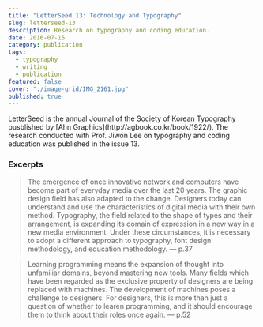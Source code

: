 ```yaml
---
title: "LetterSeed 13: Technology and Typography"
slug: letterseed-13
description: Research on typography and coding education.
date: 2016-07-15
category: publication
tags:
  - typography
  - writing
  - publication
featured: false
cover: "./image-grid/IMG_2161.jpg"
published: true
---
```




<GC start={1} end={7} bleed mb>
  <MediaGrid
    maxCols={1}
    media={[img0, img1, img2, img3]}
    class="m-[0%] gap-[0%]"
  />
</GC>

<GC start={7} end={12}>
  LetterSeed is the annual Journal of the Society of Korean Typography
  pusblished by [Ahn Graphics](http://agbook.co.kr/book/1922/). The research
  conducted with Prof. Jiwon Lee on typography and coding education was
  published in the issue 13.

### Excerpts

> The emergence of once innovative network and computers have become part of everyday media over the last 20 years. The graphic design field has also adapted to the change. Designers today can understand and use the characteristics of digital media with their own method. Typography, the field related to the shape of types and their arrangement, is expanding its domain of expression in a new way in a new media environment. Under these circumstances, it is necessary to adopt a different approach to typography, font design methodology, and education methodology. — p.37

> Learning programming means the expansion of thought into unfamiliar domains, beyond mastering new tools. Many fields which have been regarded as the exclusive property of designers are being replaced with machines. The development of machines poses a challenge to designers. For designers, this is more than just a question of whether to learen programming, and it should encourage them to think about their roles once again. — p.52

</GC>
